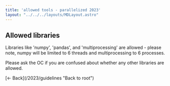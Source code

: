 ```yaml
---
title: 'allowed tools - parallelized 2023'
layout: "../../../layouts/MDLayout.astro"
---
```

## Allowed libraries
Libraries like 'numpy', 'pandas', and 'multiprocessing' are allowed - please note, numpy will be limited to 6 threads and multiprocessing to 6 processes.

Please ask the OC if you are confused about whether any other libraries are allowed.

<div class="child:child:no-underline text-lg">
[&larr; Back](/2023/guidelines "Back to root")
</div>